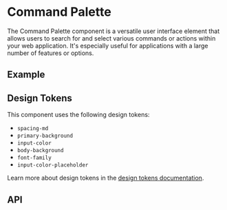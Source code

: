 
<Meta title="Docs/Components/Elements/Command Palette" />

# Command Palette
The Command Palette component is a versatile user interface element that allows users to search for and select various commands or actions within your web application.
It's especially useful for applications with a large number of features or options.

## Example
<Canvas of={Stories.Simple}/>

## Design Tokens
This component uses the following design tokens:

- `spacing-md`
- `primary-background`
- `input-color`
- `body-background`
- `font-family`
- `input-color-placeholder`

Learn more about design tokens in the [design tokens documentation](?path=/story/docs-design-tokens-getting-started--page).

## API
<ArgsTable of={CommandPalette} />

